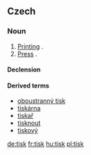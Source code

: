 ==Czech==

===Noun===
{{cs-noun|g=m}}

# [[printing|Printing]] {{gloss|process}}.
# [[press|Press]] {{gloss|printed media}}.

====Declension====
{{cs-decl-noun-auto|mi|ti|s|k}}

====Derived terms====
* [[oboustranný tisk]]
* [[tiskárna]]
* [[tiskař]]
* [[tisknout]]
* [[tiskový]]

[[de:tisk]]
[[fr:tisk]]
[[hu:tisk]]
[[pl:tisk]]